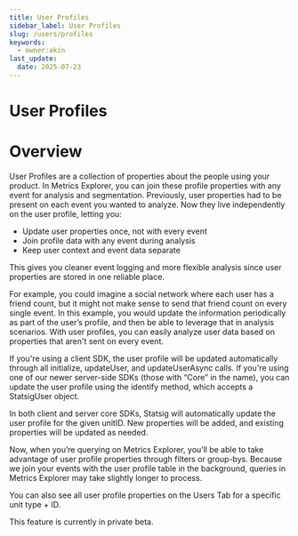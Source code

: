 ```yaml
---
title: User Profiles
sidebar_label: User Profiles
slug: /users/profiles
keywords:
  - owner:akin
last_update:
  date: 2025-07-23
---
```


# User Profiles

# Overview

User Profiles are a collection of properties about the people using your product. In Metrics Explorer, you can join these profile properties with any event for analysis and segmentation. Previously, user properties had to be present on each event you wanted to analyze. Now they live independently on the user profile, letting you:

- Update user properties once, not with every event
- Join profile data with any event during analysis
- Keep user context and event data separate

This gives you cleaner event logging and more flexible analysis since user properties are stored in one reliable place.

For example, you could imagine a social network where each user has a friend count, but it might not make sense to send that friend count on every single event. In this example, you would update the information periodically as part of the user’s profile, and then be able to leverage that in analysis scenarios. With user profiles, you can easily analyze user data based on properties that aren't sent on every event.

If you're using a client SDK, the user profile will be updated automatically through all initialize, updateUser, and updateUserAsync calls.
If you're using one of our newer server-side SDKs (those with “Core” in the name), you can update the user profile using the identify method, which accepts a StatsigUser object.

In both client and server core SDKs, Statsig will automatically update the user profile for the given unitID. New properties will be added, and existing properties will be updated as needed.

Now, when you’re querying on Metrics Explorer, you’ll be able to take advantage of user profile properties through filters or group-bys. Because we join your events with the user profile table in the background, queries in Metrics Explorer may take slightly longer to process.

You can also see all user profile properties on the Users Tab for a specific unit type + ID.

This feature is currently in private beta. 
